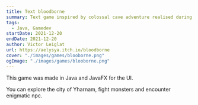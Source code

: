 ```yaml
---
title: Text bloodborne
summary: Text game inspired by colossal cave adventure realised during my last year of Bachelor of Science.
tags:
  - Java, Gamedev
startDate: 2021-12-20
endDate: 2021-12-20
author: Victor Leiglat
url: https://aelysya.itch.io/bloodborne
cover: "./images/games/blooborne.png"
ogImage: "./images/games/blooborne.png"
---
```


This game was made in Java and JavaFX for the UI.

You can explore the city of Yharnam, fight monsters and encounter enigmatic npc.
